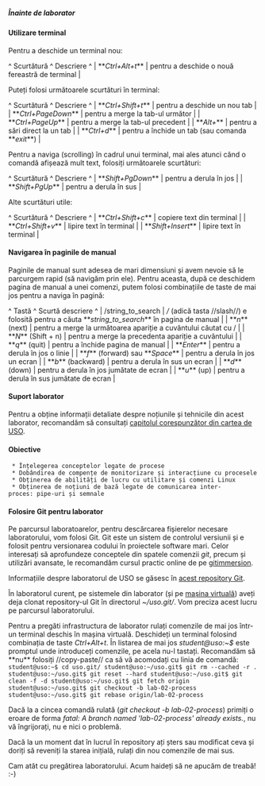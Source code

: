 ===== Înainte de laborator =====

==== Utilizare terminal ====

Pentru a deschide un terminal nou:

^ Scurtătură             ^ Descriere                                          ^
| **''Ctrl+Alt+t''**   | pentru a deschide o nouă fereastră de terminal              |

Puteți folosi următoarele scurtături în terminal:

^ Scurtătură             ^ Descriere                                          ^
| **''Ctrl+Shift+t''**   | pentru a deschide un nou tab                       |
| **''Ctrl+PageDown''**  | pentru a merge la tab-ul următor                   |
| **''Ctrl+PageUp''**    | pentru a merge la tab-ul precedent                 |
| **''Alt+<index>''**    | pentru a sări direct la un tab                     |
| **''Ctrl+d''**         | pentru a închide un tab (sau comanda **''exit''**) |

Pentru a naviga (scrolling) în cadrul unui terminal, mai ales atunci când o comandă afișează mult text, folosiți următoarele scurtături:

^ Scurtătură           ^ Descriere               ^
| **''Shift+PgDown''** | pentru a derula în jos  |
| **''Shift+PgUp''**   | pentru a derula în sus  |

Alte scurtături utile: 

^ Scurtătură           ^ Descriere               ^
| **''Ctrl+Shift+c''** | copiere text din terminal  |
| **''Ctrl+Shift+v''** | lipire text în terminal |
| **''Shift+Insert''** | lipire text în terminal |

==== Navigarea în paginile de manual ====

Paginile de manual sunt adesea de mari dimensiuni și avem nevoie să le parcurgem rapid (să navigăm prin ele). Pentru aceasta, după ce deschidem pagina de manual a unei comenzi, putem folosi combinațiile de taste de mai jos pentru a naviga în pagină:

^ Tastă                                  ^ Scurtă descriere                                          ^
| /string_to_search                      | ''/'' (adică tasta //slash//) e folosită pentru a căuta **''string_to_search''** în pagina de manual |
| **''n''** (next)                       | pentru a merge la următoarea apariție a cuvântului căutat cu / |
| **''N''** (Shift + n)                  | pentru a merge la precedenta apariție a cuvântului             |
| **''q''** (quit)                       | pentru a închide pagina de manual                              |
| **''Enter''**                          | pentru a derula în jos o linie                            |
| **''f''** (forward) sau **''Space''**  | pentru a derula în jos un ecran                           |
| **''b''** (backward)                   | pentru a derula în sus un ecran                           |
| **''d''** (down)                       | pentru a derula în jos jumătate de ecran                  |
| **''u''** (up)                         | pentru a derula în sus jumătate de ecran                  |

==== Suport laborator ====

Pentru a obține informații detaliate despre noțiunile și tehnicile din acest laborator, recomandăm să consultați [[http://elf.cs.pub.ro/uso/res/carte/uso_cap-04-process.pdf|capitolul corespunzător din cartea de USO]].

==== Obiective ====

  * Înțelegerea conceptelor legate de procese
  * Dobândirea de compențe de monitorizare și interacțiune cu procesele
  * Obținerea de abilități de lucru cu utilitare și comenzi Linux
  * Obținerea de noțiuni de bază legate de comunicarea inter-proces: pipe-uri și semnale

==== Folosire Git pentru laborator ====

Pe parcursul laboratoarelor, pentru descărcarea fișierelor necesare laboratorului, vom folosi Git. Git este un sistem de controlul versiunii și e folosit pentru versionarea codului în proiectele software mari. Celor interesați să aprofundeze conceptele din spatele comenzii ''git'', precum și utilizări avansate, le recomandăm cursul practic online de pe [[http://gitimmersion.com/|gitimmersion]].

Informațiile despre laboratorul de USO se găsesc în [[https://github.com/systems-cs-pub-ro/uso|acest repository Git]].

În laboratorul curent, pe sistemele din laborator (și pe [[https://ocw.cs.pub.ro/courses/uso/resurse/mv|mașina virtuală]]) aveți deja clonat repository-ul Git în directorul ''~/uso.git/''. Vom preciza acest lucru pe parcursul laboratorului.

<note important>
Pentru a pregăti infrastructura de laborator rulați comenzile de mai jos într-un terminal deschis în mașina virtuală. Deschideți un terminal folosind combinația de taste ''Ctrl+Alt+t''. În listarea de mai jos ''student@uso:~$'' este promptul unde introduceți comenzile, pe acela nu-l tastați. Recomandăm să **nu** folosiți //copy-paste// ca să vă acomodați cu linia de comandă:
<code>
student@uso:~$ cd uso.git/
student@uso:~/uso.git$ git rm --cached -r .
student@uso:~/uso.git$ git reset --hard
student@uso:~/uso.git$ git clean -f -d
student@uso:~/uso.git$ git fetch origin
student@uso:~/uso.git$ git checkout -b lab-02-process
student@uso:~/uso.git$ git rebase origin/lab-02-process
</code>

Dacă la a cincea comandă rulată (''git checkout -b lab-02-process'') primiți o eroare de forma ''fatal: A branch named 'lab-02-process' already exists.'', nu vă îngrijorați, nu e nici o problemă.

Dacă la un moment dat în lucrul în repository ați șters sau modificat ceva și doriți să reveniți la starea inițială, rulați din nou comenzile de mai sus.
</note>

Cam atât cu pregătirea laboratorului. Acum haideți să ne apucăm de treabă! :-)
